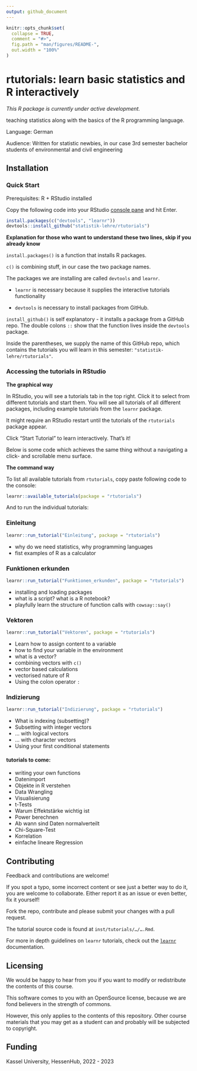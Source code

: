 ```yaml
---
output: github_document
---
```


<!-- README.md is generated from README.Rmd. Please edit that file -->

```r
knitr::opts_chunk$set(
  collapse = TRUE,
  comment = "#>",
  fig.path = "man/figures/README-",
  out.width = "100%"
)
```

# rtutorials: learn basic statistics and R interactively

<!-- badges: start -->

<!-- badges: end -->

*This R package is currently under active development.*


teaching statistics along with the basics of the R programming language.

Language: German

Audience: Written for statistic newbies, in our case 3rd semester bachelor students of environmental and civil engineering

## Installation

### Quick Start

Prerequisites: R + RStudio installed

Copy the following code into your RStudio [console pane](https://cengel.github.io/R-intro/backgroud.html#rstudio-console-and-command-prompt) and hit Enter.

``` r
install.packages(c("devtools", "learnr"))
devtools::install_github("statistik-lehre/rtutorials")
```

**Explanation for those who want to understand these two lines, skip if you already know**


`install.packages()` is a function that installs R packages. 

`c()` is combining stuff, in our case the two package names.

The packages we are installing are called `devtools` and `learnr`. 

- `learnr` is necessary because it supplies the interactive tutorials functionality

- `devtools` is necessary to install packages from GitHub.

`install_github()` is self explanatory - it installs a package from a GitHub repo. The double colons `::` show that the function lives inside the `devtools` package. 

Inside the parentheses, we supply the name of this GitHub repo, which contains the tutorials you will learn in this semester: `"statistik-lehre/rtutorials"`.

### Accessing the tutorials in RStudio

**The graphical way**

In RStudio, you will see a tutorials tab in the top right. Click it to
select from different tutorials and start them. You will see all tutorials of all different packages, including example tutorials from the `learnr` package. 

It might require an RStudio restart until the tutorials of the `rtutorials` package appear. 

Click "Start Tutorial" to learn interactively. That's it! 

Below is some code which achieves the same thing without a navigating a click- and scrollable menu surface.

**The command way**

To list all available tutorials from `rtutorials`, copy paste following code to the console:

``` r
learnr::available_tutorials(package = "rtutorials")
```

And to run the individual tutorials:

### Einleitung

```r
learnr::run_tutorial("Einleitung", package = "rtutorials")
```
- why do we need statistics, why programming languages
- fist examples of R as a calculator


### Funktionen erkunden

```r
learnr::run_tutorial("Funktionen_erkunden", package = "rtutorials")
```

   - installing and loading packages
   - what is a script? what is a R notebook?
   - playfully learn the structure of function calls with `cowsay::say()`
   

### Vektoren

```r
learnr::run_tutorial("Vektoren", package = "rtutorials")
```

   - Learn how to assign content to a variable
   - how to find your variable in the environment
   - what is a vector?
   - combining vectors with `c()`
   - vector based calculations
   - vectorised nature of R 
   - Using the colon operator `:`

### Indizierung

```r
learnr::run_tutorial("Indizierung", package = "rtutorials")
```

   - What is indexing (subsetting)?
   - Subsetting with integer vectors
   - … with logical vectors
   - … with character vectors
   - Using your first conditional statements

#### tutorials to come:

- writing your own functions
- Datenimport
- Objekte in R verstehen 
- Data Wrangling
- Visualisierung
- t-Tests
- Warum Effektstärke wichtig ist
- Power berechnen
- Ab wann sind Daten normalverteilt
- Chi-Square-Test
- Korrelation
- einfache lineare Regression


## Contributing

Feedback and contributions are welcome!

If you spot a typo, some incorrect content or see just a better way to do it, you
are welcome to collaborate. Either report it as an issue or even better, fix it
yourself!

Fork the repo, contribute and please submit your changes with a pull request. 

The tutorial source code is found at `inst/tutorials/…/….Rmd`.

For more in depth guidelines on `learnr` tutorials, check out the 
[`learnr`](https://rstudio.github.io/learnr/) documentation. 

## Licensing

We would be happy to hear from you if you want to modify or redistribute the contents of this course. 

This software comes to you with an OpenSource license, because we are fond believers in the strength of commons.

However, this only applies to the contents of this repository. Other course materials that you may get as a student can and probably will be subjected to copyright.


## Funding

Kassel University, HessenHub, 2022 - 2023
